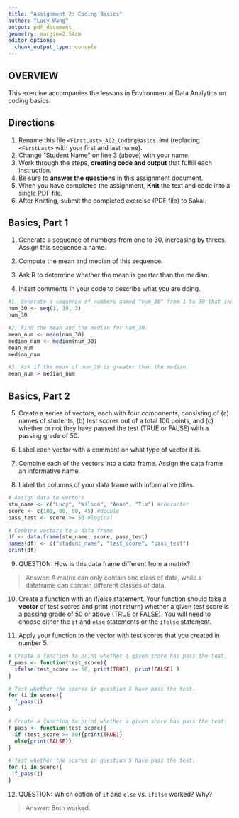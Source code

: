 ```yaml
---
title: "Assignment 2: Coding Basics"
author: "Lucy Wang"
output: pdf_document
geometry: margin=2.54cm
editor_options: 
  chunk_output_type: console
---
```


## OVERVIEW

This exercise accompanies the lessons in Environmental Data Analytics on coding basics.

## Directions

1.  Rename this file `<FirstLast>_A02_CodingBasics.Rmd` (replacing `<FirstLast>` with your first and last name).
2.  Change "Student Name" on line 3 (above) with your name.
3.  Work through the steps, **creating code and output** that fulfill each instruction.
4.  Be sure to **answer the questions** in this assignment document.
5.  When you have completed the assignment, **Knit** the text and code into a single PDF file.
6.  After Knitting, submit the completed exercise (PDF file) to Sakai.

## Basics, Part 1

1.  Generate a sequence of numbers from one to 30, increasing by threes. Assign this sequence a name.

2.  Compute the mean and median of this sequence.

3.  Ask R to determine whether the mean is greater than the median.

4.  Insert comments in your code to describe what you are doing.

```r
#1. Generate a sequence of numbers named "num_30" from 1 to 30 that increase by 3. 
num_30 <- seq(1, 30, 3)
num_30

#2. Find the mean and the median for num_30. 
mean_num <- mean(num_30)
median_num <- median(num_30)
mean_num
median_num

#3. Ask if the mean of num_30 is greater than the median. 
mean_num > median_num

```

## Basics, Part 2

5.  Create a series of vectors, each with four components, consisting of (a) names of students, (b) test scores out of a total 100 points, and (c) whether or not they have passed the test (TRUE or FALSE) with a passing grade of 50.

6.  Label each vector with a comment on what type of vector it is.

7.  Combine each of the vectors into a data frame. Assign the data frame an informative name.

8.  Label the columns of your data frame with informative titles.

```r
# Assign data to vectors 
stu_name <- c("Lucy", "Wilson", "Anne", "Tim") #character 
score <- c(100, 80, 60, 45) #double
pass_test <- score >= 50 #logical

# Combine vectors to a data frame
df <- data.frame(stu_name, score, pass_test) 
names(df) <- c("student_name", "test_score", "pass_test")
print(df)
```

9.  QUESTION: How is this data frame different from a matrix?

> Answer: A matrix can only contain one class of data, while a dataframe can contain different classes of data. 

10. Create a function with an if/else statement. Your function should take a **vector** of test scores and print (not return) whether a given test score is a passing grade of 50 or above (TRUE or FALSE). You will need to choose either the `if` and `else` statements or the `ifelse` statement. 

11. Apply your function to the vector with test scores that you created in number 5.

```r
# Create a function to print whether a given score has pass the test. 
f_pass <- function(test_score){
  ifelse(test_score >= 50, print(TRUE), print(FALSE) )
}

# Test whether the scores in question 5 have pass the test. 
for (i in score){
  f_pass(i)
}
```


```r
# Create a function to print whether a given score has pass the test. 
f_pass <- function(test_score){
  if (test_score >= 50){print(TRUE)}
  else{print(FALSE)}
}

# Test whether the scores in question 5 have pass the test. 
for (i in score){
  f_pass(i)
}
```
12. QUESTION: Which option of `if` and `else` vs. `ifelse` worked? Why?

> Answer: Both worked. 
